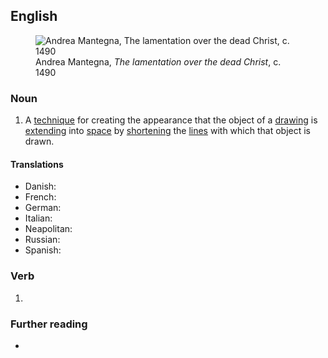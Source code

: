 ==English==
[[File:Andrea_Mantegna_-_The_Lamentation_over_the_Dead_Christ_-_WGA13981.jpg|thumb|Andrea Mantegna, ''The lamentation over the dead Christ'', c. 1490]]

===Noun===
{{en-noun|~}}

# {{lb|en|arts}} A [[technique]] for creating the appearance that the object of a [[drawing]] is [[extend]]ing into [[space]] by [[shorten]]ing the [[line]]s with which that object is drawn.

====Translations====
{{trans-top|art technique}}
{{trans-mid}}
* Danish: {{t|da|forkortning|c}}
* French: {{t+|fr|raccourci|m}}
* German: {{t+|de|Verkürzung|f}}
* Italian: {{t+|it|scorcio|m}}
* Neapolitan: {{t|nap|scurcio}}
* Russian: {{t+|ru|ра́курс}}
* Spanish: {{t+|es|escorzo|m}}
{{trans-bottom}}

===Verb===
{{head|en|present participle}}

# {{present participle of|foreshorten|lang=en|nocat=1}}

===Further reading===
* {{pedia|Perspective_(graphical)#Foreshortening|foreshortening}}